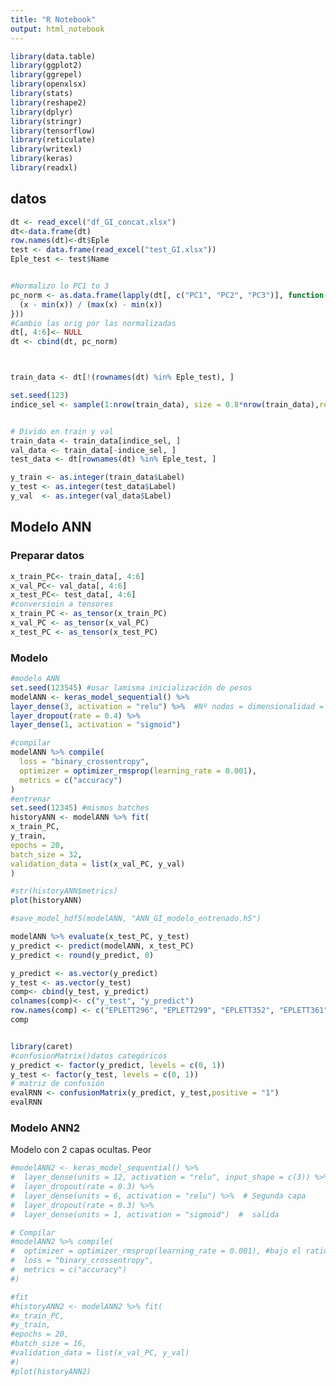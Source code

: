 ---
title: "R Notebook"
output: html_notebook
---

```{r librerias, include=FALSE}
library(data.table)
library(ggplot2)
library(ggrepel)
library(openxlsx)
library(stats)
library(reshape2)
library(dplyr)
library(stringr)
library(tensorflow)
library(reticulate)
library(writexl)
library(keras)
library(readxl)

```
## datos

```{r datos_tr_y_te}

dt <- read_excel("df_GI_concat.xlsx")
dt<-data.frame(dt)
row.names(dt)<-dt$Eple
test <- data.frame(read_excel("test_GI.xlsx"))
Eple_test <- test$Name


#Normalizo lo PC1 to 3
pc_norm <- as.data.frame(lapply(dt[, c("PC1", "PC2", "PC3")], function(x) {
  (x - min(x)) / (max(x) - min(x))
}))
#Cambio las orig por las normalizadas
dt[, 4:6]<- NULL
dt <- cbind(dt, pc_norm)



train_data <- dt[!(rownames(dt) %in% Eple_test), ]

set.seed(123)
indice_sel <- sample(1:nrow(train_data), size = 0.8*nrow(train_data),replace=F)


# Divido en train y val
train_data <- train_data[indice_sel, ]
val_data <- train_data[-indice_sel, ]
test_data <- dt[rownames(dt) %in% Eple_test, ]

y_train <- as.integer(train_data$Label)
y_test <- as.integer(test_data$Label)
y_val  <- as.integer(val_data$Label)


```
## Modelo ANN
### Preparar datos
```{r}
x_train_PC<- train_data[, 4:6]
x_val_PC<- val_data[, 4:6]
x_test_PC<- test_data[, 4:6]
#conversioin a tensores
x_train_PC <- as_tensor(x_train_PC)
x_val_PC <- as_tensor(x_val_PC)
x_test_PC <- as_tensor(x_test_PC)

```

### Modelo
```{r}
#modelo ANN
set.seed(123545) #usar lamisma inicialización de pesos
modelANN <- keras_model_sequential() %>%
layer_dense(3, activation = "relu") %>%  #Nº nodos = dimensionalidad = 3 PC, pero puedo añadir más
layer_dropout(rate = 0.4) %>%
layer_dense(1, activation = "sigmoid")

#compilar
modelANN %>% compile(
  loss = "binary_crossentropy",
  optimizer = optimizer_rmsprop(learning_rate = 0.001),
  metrics = c("accuracy")
)
#entrenar
set.seed(12345) #mismos batches
historyANN <- modelANN %>% fit(
x_train_PC,
y_train,
epochs = 20,
batch_size = 32,
validation_data = list(x_val_PC, y_val)
)

#str(historyANN$metrics)
plot(historyANN)

#save_model_hdf5(modelANN, "ANN_GI_modelo_entrenado.h5")
```


```{r}
modelANN %>% evaluate(x_test_PC, y_test)
y_predict <- predict(modelANN, x_test_PC)
y_predict <- round(y_predict, 0)

y_predict <- as.vector(y_predict)
y_test <- as.vector(y_test)
comp<- cbind(y_test, y_predict)
colnames(comp)<- c("y_test", "y_predict")
row.names(comp) <- c("EPLETT296", "EPLETT299", "EPLETT352", "EPLETT361", "EPLETT380", "EPLETT384", "EPLETT391", "EPLETT393", "EPLETT402", "EPLETT404", "EPLETT405", "EPLETT408", "EPLETT411", "EPLETT415", "EPLETT424", "EPLETT425", "EPLETT436", "EPLETT440", "EPLETT444", "EPLETT456")
comp


library(caret)
#confusionMatrix()datos categóricos
y_predict <- factor(y_predict, levels = c(0, 1))
y_test <- factor(y_test, levels = c(0, 1))
# matriz de confusión
evalRNN <- confusionMatrix(y_predict, y_test,positive = "1")
evalRNN
```

### Modelo ANN2
Modelo con 2 capas ocultas.
Peor
```{r, include=FALSE}
#modelANN2 <- keras_model_sequential() %>%
#  layer_dense(units = 12, activation = "relu", input_shape = c(3)) %>%  # Primera capa 
#  layer_dropout(rate = 0.3) %>%
#  layer_dense(units = 6, activation = "relu") %>%  # Segunda capa 
#  layer_dropout(rate = 0.3) %>%
#  layer_dense(units = 1, activation = "sigmoid")  #  salida

# Compilar
#modelANN2 %>% compile(
#  optimizer = optimizer_rmsprop(learning_rate = 0.001), #bajo el ratio de aprendizaje
#  loss = "binary_crossentropy",
#  metrics = c("accuracy")
#)

#fit
#historyANN2 <- modelANN2 %>% fit(
#x_train_PC,
#y_train,
#epochs = 20,
#batch_size = 16,
#validation_data = list(x_val_PC, y_val)
#)
#plot(historyANN2)

```
